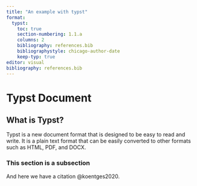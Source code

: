 ```yaml
---
title: "An example with typst"
format: 
  typst:
    toc: true
    section-numbering: 1.1.a
    columns: 2
    bibliography: references.bib
    bibliographystyle: chicago-author-date
    keep-typ: true
editor: visual
bibliography: references.bib
---
```


# Typst Document

## What is Typst?

Typst is a new document format that is designed to be easy to read and write. It is a plain text format that can be easily converted to other formats such as HTML, PDF, and DOCX.

### This section is a subsection

And here we have a citation @koentges2020.
